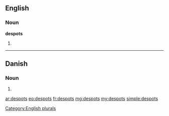 ==English==

===Noun===
'''despots'''

# {{plural of|despot}}

[[Category:English plurals]]

----

==Danish==

===Noun===
{{infl|da|noun form|g=c}}

# {{form of|genitive singular indefinite|despot|lang=da}}

[[ar:despots]]
[[eo:despots]]
[[fr:despots]]
[[mg:despots]]
[[my:despots]]
[[simple:despots]]